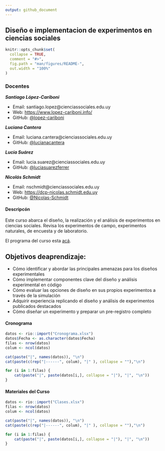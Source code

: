 ```yaml
---
output: github_document
---
```


## Diseño e implementacion de experimentos en ciencias sociales


```r
knitr::opts_chunk$set(
  collapse = TRUE,
  comment = "#>",
  fig.path = "man/figures/README-",
  out.width = "100%"
)
```

### Docentes

***Santiago López-Cariboni*** 

- Email: santiago.lopez@cienciassociales.edu.uy
- Web: [https://www.lopez-cariboni.info/](https://www.lopez-cariboni.info/)
- GitHub: [@lopez-cariboni](https://github.com/lopez-cariboni)
 
***Luciana Cantera*** 

- Email: luciana.cantera@cienciassociales.edu.uy
- GitHub: [@lucianacantera](https://github.com/lucianacantera)

***Lucía Suárez***

- Email: lucia.suarez@cienciassociales.edu.uy
- GitHub: [@luciasuarezferrer](https://github.com/luciasuarezferrer)

***Nicolás Schmidt***

- Email: nschmidt@cienciassociales.edu.uy
- Web: [https://dcp-nicolas.schmidt.edu.uy](https://cienciassociales.edu.uy/departamento-de-ciencia-politica/nicolas-schmidt/)
- GitHub: [@Nicolas-Schmidt](https://github.com/Nicolas-Schmidt)    



#### Descripcón

Este curso abarca el diseño, la realización y el análisis de experimentos en ciencias sociales. Revisa los experimentos de campo, experimentos naturales, de encuesta y de laboratorio.

El programa del curso esta [acá](https://github.com/Nicolas-Schmidt/CursoExperimentos/blob/master/Programa/Programa2023.pdf).

## Objetivos deaprendizaje:

-   Cómo identificar y abordar las principales amenazas para los diseños experimentales
-   Cómo implementar componentes clave del diseño y análisis experimental en código
-   Cómo evaluar las opciones de diseño en sus propios experimentos a través de la simulación
-   Adquirir experiencia replicando el diseño y análisis de experimentos publicados destacados
-   Cómo diseñar un experimento y preparar un pre-registro completo

#### Cronograma

```r

datos <- rio::import("Cronograma.xlsx")
datos$Fecha <- as.character(datos$Fecha)
filas <- nrow(datos)
colum <- ncol(datos)

cat(paste("|", names(datos)), "\n")
cat(paste(c(rep("|------", colum), "|" ), collapse = ""),"\n")

for (i in 1:filas) {
    cat(paste("|", paste(datos[i,], collapse = "|"), "|", "\n"))
}
```

#### Materiales del Curso

```r

datos <- rio::import("Clases.xlsx")
filas <- nrow(datos)
colum <- ncol(datos)

cat(paste("|", names(datos)), "\n")
cat(paste(c(rep("|------", colum), "|" ), collapse = ""),"\n")

for (i in 1:filas) {
    cat(paste("|", paste(datos[i,], collapse = "|"), "|", "\n"))
}

```
